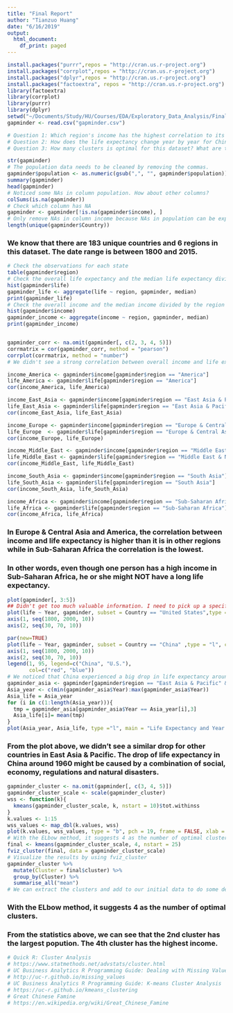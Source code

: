 ```yaml
---
title: "Final Report"
author: "Tianzuo Huang"
date: "6/16/2019"
output:
  html_document:
    df_print: paged
---
```


```r
install.packages("purrr",repos = "http://cran.us.r-project.org")
install.packages("corrplot",repos = "http://cran.us.r-project.org")
install.packages("dplyr",repos = "http://cran.us.r-project.org")
install.packages("factoextra", repos = "http://cran.us.r-project.org")
library(factoextra)
library(corrplot)
library(purrr)
library(dplyr)
setwd("~/Documents/Study/HU/Courses/EDA/Exploratory_Data_Analysis/Final_Project")
gapminder <- read.csv("gapminder.csv")
```

```r
# Question 1: Which region's income has the highest correlation to its life expectancy?
# Question 2: How does the life expectancy change year by year for China and US? Is there any abnormal trend?
# Question 3: How many clusters is optimal for this dataset? What are the descriptive statistics for each cluster?
```

```r
str(gapminder)
# The population data needs to be cleaned by removing the commas.
gapminder$population <- as.numeric(gsub(",", "", gapminder$population))
summary(gapminder)
head(gapminder)
# Noticed some NAs in column population. How about other columns?
colSums(is.na(gapminder))
# Check which column has NA
gapminder <- gapminder[!is.na(gapminder$income), ]
# Only remove NAs in column income because NAs in population can be explained - census data collected about every 10 years
length(unique(gapminder$Country))
```
### We know that there are 183 unique countries and 6 regions in this dataset. The date range is between 1800 and 2015. 

```r
# Check the observations for each state
table(gapminder$region)
# Check the overall life expectancy and the median life expectancy divided by the region
hist(gapminder$life)
gapminder_life <- aggregate(life ~ region, gapminder, median)
print(gapminder_life)
# Check the overall income and the median income divided by the region
hist(gapminder$income)
gapminder_income <- aggregate(income ~ region, gapminder, median)
print(gapminder_income)


gapminder_corr <- na.omit(gapminder[, c(2, 3, 4, 5)])
corrmatrix = cor(gapminder_corr, method = "pearson")
corrplot(corrmatrix, method = "number")
# We didn't see a strong correlation between overall income and life expectancy. Is that still the truth if we look at the correlation by each region?

income_America <- gapminder$income[gapminder$region == "America"]
life_America <- gapminder$life[gapminder$region == "America"]
cor(income_America, life_America)

income_East_Asia <- gapminder$income[gapminder$region == "East Asia & Pacific"]
life_East_Asia <- gapminder$life[gapminder$region == "East Asia & Pacific"]
cor(income_East_Asia, life_East_Asia)

income_Europe <- gapminder$income[gapminder$region == "Europe & Central Asia"]
life_Europe  <- gapminder$life[gapminder$region == "Europe & Central Asia"]
cor(income_Europe, life_Europe)

income_Middle_East <- gapminder$income[gapminder$region == "Middle East & North Africa"]
life_Middle_East <- gapminder$life[gapminder$region == "Middle East & North Africa"]
cor(income_Middle_East, life_Middle_East)

income_South_Asia <- gapminder$income[gapminder$region == "South Asia"]
life_South_Asia <- gapminder$life[gapminder$region == "South Asia"]
cor(income_South_Asia, life_South_Asia)

income_Africa <- gapminder$income[gapminder$region == "Sub-Saharan Africa"]
life_Africa <- gapminder$life[gapminder$region == "Sub-Saharan Africa"]
cor(income_Africa, life_Africa)
```
### In Europe & Central Asia and America, the correlation between income and life expectancy is higher than it is in other regions while in Sub-Saharan Africa the correlation is the lowest. 
### In other words, even though one person has a high income in Sub-Saharan Africa, he or she might NOT have a long life expectancy. 

```r
plot(gapminder[, 3:5])
## Didn't get too much valuable information. I need to pick up a specific region or country
plot(life ~ Year, gapminder, subset = Country == "United States",type = "l", col = "Blue", main = "Life Expectancy and Year for U.S. & China", ylim = c(30, 80))
axis(1, seq(1800, 2000, 10))
axis(2, seq(30, 70, 10))

par(new=TRUE)
plot(life ~ Year, gapminder, subset = Country == "China" ,type = "l", col = "Red", ylim = c(30, 80))
axis(1, seq(1800, 2000, 10))
axis(2, seq(30, 70, 10))
legend(1, 95, legend=c("China", "U.S."),
       col=c("red", "blue"))
# We noticed that China experienced a big drop in life expectancy around 1960. Did this situation happen to other countries in East Asia & Pacific as well? 
gapminder_asia <- gapminder[gapminder$region == "East Asia & Pacific" & !gapminder$Country == "China",]
Asia_year <- c(min(gapminder_asia$Year):max(gapminder_asia$Year))
Asia_life = Asia_year
for (i in c(1:length(Asia_year))){
  tmp = gapminder_asia[gapminder_asia$Year == Asia_year[i],3]
  Asia_life[i]= mean(tmp)
}
plot(Asia_year, Asia_life, type ="l", main = "Life Expectancy and Year in Asia (China Excluded)")
```
### From the plot above, we didn't see a similar drop for other countries in East Asia & Pacific. The drop of life expectancy in China around 1960 might be caused by a combination of social, economy, regulations and natural disasters.

```r
gapminder_cluster <- na.omit(gapminder[, c(3, 4, 5)])
gapminder_cluster_scale <- scale(gapminder_cluster)
wss <- function(k){
  kmeans(gapminder_cluster_scale, k, nstart = 10)$tot.withinss
}
k.values <- 1:15
wss_values <- map_dbl(k.values, wss)
plot(k.values, wss_values, type = "b", pch = 19, frame = FALSE, xlab = "Number of clusters K", ylab = "Total wihin-clusters")
# With the ELbow method, it suggests 4 as the number of optimal clusters. We can perform the final analysis now. 
final <- kmeans(gapminder_cluster_scale, 4, nstart = 25)
fviz_cluster(final, data = gapminder_cluster_scale)
# Visualize the results by using fviz_cluster
gapminder_cluster %>%
  mutate(Cluster = final$cluster) %>%
  group_by(Cluster) %>%
  summarise_all("mean")
# We can extract the clusters and add to our initial data to do some descriptive statistics at the cluster level
```
### With the ELbow method, it suggests 4 as the number of optimal clusters.
### From the statistics above, we can see that the 2nd cluster has the largest popution. The 4th cluster has the highest income. 

```r
# Quick R: Cluster Analysis
# https://www.statmethods.net/advstats/cluster.html
# UC Business Analytics R Programming Guide: Dealing with Missing Values
# http://uc-r.github.io/missing_values
# UC Business Analytics R Programming Guide: K-means Cluster Analysis
# https://uc-r.github.io/kmeans_clustering
# Great Chinese Famine
# https://en.wikipedia.org/wiki/Great_Chinese_Famine
```


